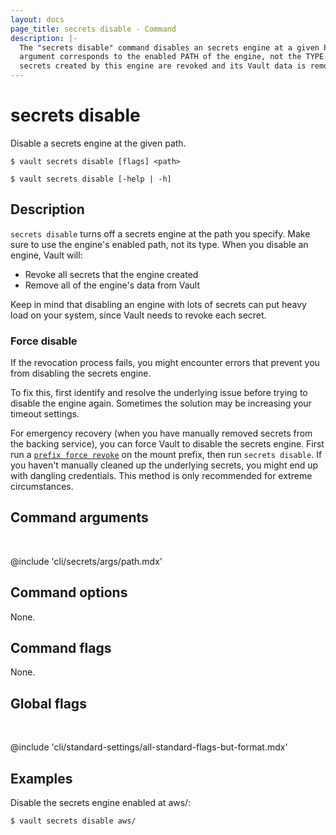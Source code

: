 ```yaml
---
layout: docs
page_title: secrets disable - Command
description: |-
  The "secrets disable" command disables an secrets engine at a given PATH. The
  argument corresponds to the enabled PATH of the engine, not the TYPE! All
  secrets created by this engine are revoked and its Vault data is removed.
---
```


# secrets disable

Disable a secrets engine at the given path.

<CodeBlockConfig hideClipboard>

```shell-session
$ vault secrets disable [flags] <path>

$ vault secrets disable [-help | -h]
```

</CodeBlockConfig>

## Description

`secrets disable` turns off a secrets engine at the path you specify. Make sure 
to use the engine's enabled path, not its type. When you disable an engine, 
Vault will:

- Revoke all secrets that the engine created
- Remove all of the engine's data from Vault

Keep in mind that disabling an engine with lots of secrets can put heavy load 
on your system, since Vault needs to revoke each secret.

### Force disable

If the revocation process fails, you might encounter errors that prevent you 
from disabling the secrets engine.

To fix this, first identify and resolve the underlying issue before trying to 
disable the engine again. Sometimes the solution may be increasing your timeout 
settings.

For emergency recovery (when you have manually removed secrets from the backing 
service), you can force Vault to disable the secrets engine. First run a 
[`prefix force revoke`](/vault/docs/commands/lease/revoke) on the mount prefix, 
then run `secrets disable`. If you haven't manually cleaned up the underlying 
secrets, you might end up with dangling credentials. This method is only 
recommended for extreme circumstances.

## Command arguments

<br />

@include 'cli/secrets/args/path.mdx'

## Command options

None.

## Command flags

None.

## Global flags

<br />

@include 'cli/standard-settings/all-standard-flags-but-format.mdx'

## Examples

Disable the secrets engine enabled at aws/:

```shell-session
$ vault secrets disable aws/
```